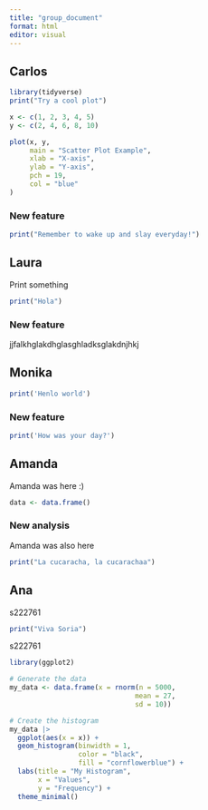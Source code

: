 ```yaml
---
title: "group_document"
format: html
editor: visual
---
```


## Carlos

```r

library(tidyverse)
print("Try a cool plot")

x <- c(1, 2, 3, 4, 5)
y <- c(2, 4, 6, 8, 10)

plot(x, y, 
     main = "Scatter Plot Example",
     xlab = "X-axis",
     ylab = "Y-axis",
     pch = 19,       
     col = "blue"
)

```

### New feature

```r
print("Remember to wake up and slay everyday!")
```

## Laura

Print something

```r
print("Hola")
```

### New feature

jjfalkhglakdhglasghladksglakdnjhkj

## Monika

```r
print('Henlo world')
```

### New feature

```r
print('How was your day?')
```

## Amanda

Amanda was here :)

```r
data <- data.frame()

```

### New analysis

Amanda was also here

```r
print("La cucaracha, la cucarachaa")
```

## Ana

s222761

```r
print("Viva Soria")
```

s222761

```r
library(ggplot2)

# Generate the data
my_data <- data.frame(x = rnorm(n = 5000,
                               mean = 27,
                               sd = 10))

# Create the histogram
my_data |>
  ggplot(aes(x = x)) +
  geom_histogram(binwidth = 1,
                 color = "black",
                 fill = "cornflowerblue") +
  labs(title = "My Histogram",
       x = "Values",
       y = "Frequency") +
  theme_minimal()
```
